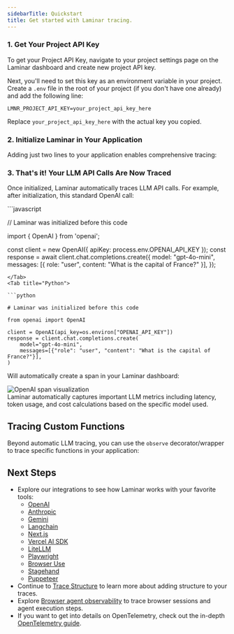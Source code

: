 ```yaml
---
sidebarTitle: Quickstart
title: Get started with Laminar tracing.
---
```



### 1. Get Your Project API Key

To get your Project API Key, navigate to your project settings page on the Laminar dashboard and create new project API key.

Next, you'll need to set this key as an environment variable in your project. Create a `.env` file in the root of your project (if you don't have one already) and add the following line:

```env
LMNR_PROJECT_API_KEY=your_project_api_key_here
```

Replace `your_project_api_key_here` with the actual key you copied.

### 2. Initialize Laminar in Your Application

Adding just two lines to your application enables comprehensive tracing:

<LaminarInitialize />

### 3. That's it! Your LLM API Calls Are Now Traced

Once initialized, Laminar automatically traces LLM API calls. For example, after initialization, this standard OpenAI call:

<Tabs>
<Tab title="JavaScript/TypeScript">
```javascript

// Laminar was initialized before this code

import { OpenAI } from 'openai';

const client = new OpenAI({ apiKey: process.env.OPENAI_API_KEY });
const response = await client.chat.completions.create({
    model: "gpt-4o-mini",
    messages: [{ role: "user", content: "What is the capital of France?" }],
});
```
</Tab>
<Tab title="Python">

```python

# Laminar was initialized before this code

from openai import OpenAI

client = OpenAI(api_key=os.environ["OPENAI_API_KEY"])
response = client.chat.completions.create(
    model="gpt-4o-mini",
    messages=[{"role": "user", "content": "What is the capital of France?"}],
)
```
</Tab>
</Tabs>

Will automatically create a span in your Laminar dashboard:

<div style={{ border: '1px solid #2B2B30', borderRadius: '8px', overflow: 'hidden' }}>
  <img src="/images/traces/trace-openai.png" alt="OpenAI span visualization" style={{ margin: '0px' }}/>
</div>

<Note>
Laminar automatically captures important LLM metrics including latency, token usage, and cost calculations based on the specific model used.
</Note>

## Tracing Custom Functions

Beyond automatic LLM tracing, you can use the `observe` decorator/wrapper to trace specific functions in your application:

<ObserveExample />

## Next Steps

- Explore our integrations to see how Laminar works with your favorite tools:
    - [OpenAI](/tracing/integrations/openai)
    - [Anthropic](/tracing/integrations/anthropic)
    - [Gemini](/tracing/integrations/gemini)
    - [Langchain](/tracing/integrations/langchain)
    - [Next.js](/tracing/integrations/nextjs)
    - [Vercel AI SDK](/tracing/integrations/vercel-ai-sdk)
    - [LiteLLM](/tracing/integrations/litellm)
    - [Playwright](/tracing/integrations/playwright)
    - [Browser Use](/tracing/integrations/browser-use)
    - [Stagehand](/tracing/integrations/stagehand)
    - [Puppeteer](/tracing/integrations/puppeteer)
- Continue to [Trace Structure](/tracing/structure) to learn more about adding structure to your traces.
- Explore [Browser agent observability](/tracing/browser-agent-observability) to trace browser sessions and agent execution steps.
- If you want to get into details on OpenTelemetry, check out the in-depth [OpenTelemetry guide](/tracing/otel). 